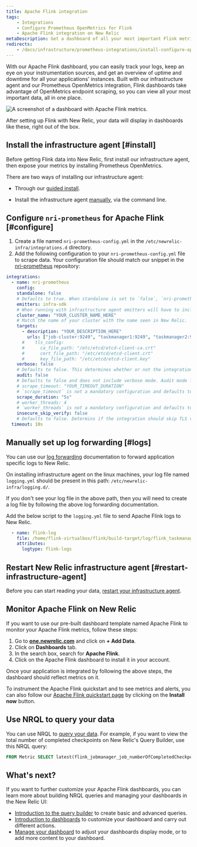 ```yaml
---
title: Apache Flink integration
tags:
    - Integrations
    - Configure Prometheus OpenMetrics for Flink
    - Apache Flink integration on New Relic
metaDescription: Get a dashboard of all your most important Flink metrics with our quickstart.
redirects:
    - /docs/infrastructure/prometheus-integrations/install-configure-openmetrics/install-apache-flink/
---
```



With our Apache Flink dashboard, you can easily track your logs, keep an eye on your instrumentation sources, and get an overview of uptime and downtime for all your applications' instances. Built with our infrastructure agent and our Prometheus OpenMetrics integration, Flink dashboards take advantage of OpenMetrics endpoint scraping, so you can view all your most important data, all in one place.

<img
    src={dashboardsApacheFlinkQuickstart}
    title="Apache Flink dashboard landing page"
    alt="A screenshot of a dashboard with Apache Flink metrics."
/>
<figcaption>
After setting up Flink with New Relic, your data will display in dashboards like these, right out of the box. 
</figcaption> 

## Install the infrastructure agent [#install]

Before getting Flink data into New Relic, first install our infrastructure agent, then expose your metrics by installing Prometheus OpenMetrics.

There are two ways of installing our infrastructure agent:

* Through our [guided install](https://one.newrelic.com/nr1-core?state=5e236fa2-fbfd-1f53-e55d-9241d2a73068). 

* Install the infrastructure agent [manually](/docs/infrastructure/install-infrastructure-agent/linux-installation/install-infrastructure-monitoring-agent-linux), via the command line.

## Configure `nri-prometheus` for Apache Flink [#configure]

1. Create a file named `nri-prometheus-config.yml` in the `/etc/newrelic-infra/integrations.d` directory.
2. Add the following configuration to your `nri-prometheus-config.yml` file to scrape data. Your configuration file should match our snippet in the [nri-prometheus](https://github.com/newrelic/nri-prometheus/blob/main/configs/nri-prometheus-config.yml.sample) repository:

```yml
integrations:
  - name: nri-prometheus
    config:
    standalone: false
    # Defaults to true. When standalone is set to `false`, `nri-prometheus` requires an infrastructure agent to send data.
    emitters: infra-sdk
    # When running with infrastructure agent emitters will have to include infra-sdk
    cluster_name: "YOUR_CLUSTER_NAME_HERE"
    # Match the name of your cluster with the name seen in New Relic. 
    targets:
      - description: "YOUR_DESCRIPTION_HERE"
        urls: ["job-cluster:9249", "taskmanager1:9249", "taskmanager2:9249"]
      #    tls_config:
      #      ca_file_path: "/etc/etcd/etcd-client-ca.crt"
      #      cert_file_path: "/etc/etcd/etcd-client.crt"
      #      key_file_path: "/etc/etcd/etcd-client.key"
    verbose: false
    # Defaults to false. This determines whether or not the integration should run in verbose mode.
    audit: false
    # Defaults to false and does not include verbose mode. Audit mode logs the uncompressed data sent to New Relic and can lead to a high log volume.
    # scrape_timeout: "YOUR_TIMEOUT_DURATION"
    # `scrape_timeout` is not a mandatory configuration and defaults to 30s. The HTTP client timeout when fetching data from endpoints.
    scrape_duration: "5s"
    # worker_threads: 4
    # `worker_threads` is not a mandatory configuration and defaults to `4` for clusters with more than 400 endpoints. Slowly increase the worker thread until scrape time falls between the desired `scrape_duration`. Note: Increasing this value too much results in huge memory consumption if too many metrics are scraped at once.
    insecure_skip_verify: false
    # Defaults to false. Determins if the integration should skip TLS verification or not.
  timeout: 10s
```

## Manually set up log forwarding [#logs]

You can use our [log forwarding](https://docs.newrelic.com/docs/logs/forward-logs/forward-your-logs-using-infrastructure-agent/) documentation to forward application specific logs to New Relic.

On installing infrastructure agent on the linux machines, your log file named `logging.yml` should be present in this path: `/etc/newrelic-infra/logging.d/`.

If you don't see your log file in the above path, then you will need to create a log file by following the above log forwarding documentation.

Add the below script to the `logging.yml` file to send Apache Flink logs to New Relic.

```yml
  - name: flink-log 
    file: /home/flink-virtualbox/flink/build-target/log/flink_taskmanager.log
    attributes:
      logtype: flink-logs
```

## Restart New Relic infrastructure agent [#restart-infrastructure-agent]

Before you can start reading your data, [restart your infrastructure agent](/docs/infrastructure/install-infrastructure-agent/manage-your-agent/start-stop-restart-infrastructure-agent/).


## Monitor Apache Flink on New Relic

If you want to use our pre-built dashboard template named Apache Flink to monitor your Apache Flink metrics, follow these steps:

1. Go to **[one.newrelic.com](https://one.newrelic.com/)** and click on **+ Add Data**.
2. Click on **Dashboards** tab.
3. In the search box, search for **Apache Flink**.
4. Click on the Apache Flink dashboard to install it in your account.

Once your application is integrated by following the above steps, the dashboard should reflect metrics on it.

To instrument the Apache Flink quickstart and to see metrics and alerts, you can also follow our [Apache Flink quickstart page](https://newrelic.com/instant-observability/apache-flink) by clicking on the **Install now** button.

## Use NRQL to query your data

You can use NRQL to [query your data](/docs/apis/nerdgraph/examples/nerdgraph-nrql-tutorial/). For example, if you want to view the total number of completed checkpoints on New Relic's Query Builder, use this NRQL query:

```sql
FROM Metric SELECT latest(flink_jobmanager_job_numberOfCompletedCheckpoints) AS 'Number of Completed Checkpoints'
```

## What's next?

If you want to further customize your Apache Flink dashboards, you can learn more about building NRQL queries and managing your dashboards in the New Relic UI:

* [Introduction to the query builder](localhost:8000/docs/infrastructure/host-integrations/host-integrations-list/install-apache-flink) to create basic and advanced queries.
* [Introduction to dashboards](/docs/query-your-data/explore-query-data/dashboards/introduction-dashboards) to customize your dashboard and carry out different actions.
* [Manage your dashboard](/docs/query-your-data/explore-query-data/dashboards/manage-your-dashboard) to adjust your dashboards display mode, or to add more content to your dashboard. 
